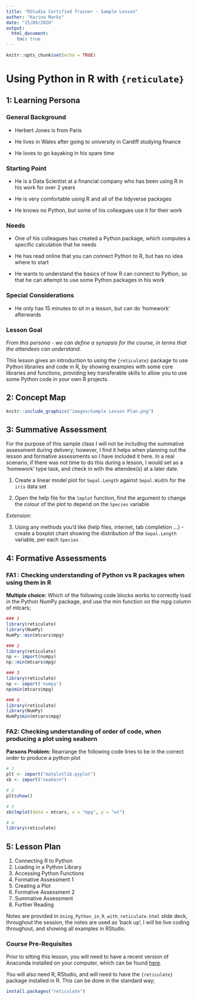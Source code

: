 ```yaml
---
title: "RStudio Certified Trainer - Sample Lesson"
author: "Karina Marks"
date: "15/09/2020"
output: 
  html_document:
    toc: true
---
```


```r
knitr::opts_chunk$set(echo = TRUE)
```

# Using Python in R with `{reticulate}`

## 1: Learning Persona

### General Background

* Herbert Jones is from Paris 

* He lives in Wales after going to university in Cardiff studying finance

* He loves to go kayaking in his spare time


### Starting Point

* He is a Data Scientist at a financial company who has been using R in his work for over 2 years

* He is very comfortable using R and all of the tidyverse packages

* He knows no Python, but some of his colleagues use it for their work


### Needs

* One of his colleagues has created a Python package, which computes a specific calculation that he needs

* He has read online that you can connect Python to R, but has no idea where to start

* He wants to understand the basics of how R can connect to Python, so that he can attempt to use some Python packages in his work


### Special Considerations

* He only has 15 minutes to sit in a lesson, but can do 'homework' afterwards



### Lesson Goal

*From this persona - we can define a synopsis for the course, in terms that the attendees can understand.*

This lesson gives an introduction to using the `{reticulate}` package to use Python libraries and code in R, by showing examples with some core libraries and functions, providing key transferable skills to allow you to use some Python code in your own R projects.


## 2: Concept Map


```r
knitr::include_graphics("images/Sample Lesson Plan.png")
```


## 3: Summative Assessment 

For the purpose of this sample class I will not be including the summative assessment during delivery; however, I find it helps when planning out the lesson and formative assessments so I have included it here. In a real scenario, if there was not time to do this during a lesson, I would set as a 'homework' type task, and check in with the attendee(s) at a later date.

1. Create a linear model plot for `Sepal.Length` against `Sepal.Width` for the `iris` data set

2. Open the help file for the `lmplot` function, find the argument to change the colour of the plot to depend on the `Species` variable

*Extension:*

3. Using any methods you'd like (help files, internet, tab completion ...) - create a boxplot chart showing the distribution of the `Sepal.Length` variable, per each `Species`


## 4: Formative Assessments

### FA1 : Checking understanding of Python vs R packages when using them in R

**Multiple choice:** Which of the following code blocks works to correctly load in the Python NumPy package, and use the min function on the mpg column of mtcars;

```r
### 1
library(reticulate)
library(NumPy)
NumPy::min(mtcars$mpg)
```

```r
### 2
library(reticulate)
np <- import(numpy)
np::min(mtcars$mpg)
```

```r
### 3
library(reticulate)
np <- import('numpy')
np$min(mtcars$mpg)
```

```r
### 4
library(reticulate)
library(NumPy)
NumPy$min(mtcars$mpg)
```

### FA2: Checking understanding of order of code, when producing a plot using seaborn

**Parsons Problem:** Rearrange the following code lines to be in the correct order to produce a python plot

```r
# 1
plt <- import("matplotlib.pyplot")
sb <- import("seaborn")

# 2
plt$show()

# 3
sb$lmplot(data = mtcars, x = "mpg", y = "wt")

# 4
library(reticulate)
```


## 5: Lesson Plan

1. Connecting R to Python
2. Loading in a Python Library
3. Accessing Python Functions
4. Formative Assessment 1
5. Creating a Plot
6. Formative Assessment 2
7. Summative Assessment
8. Further Reading

Notes are provided in `Using_Python_in_R_with_reticulate.html` slide deck, throughout the session, the notes are used as 'back up', I will be live coding throughout, and showing all examples in RStudio.

### Course Pre-Requisites

Prior to sitting this lesson, you will need to have a recent version of Anaconda installed on your computer, which can be found [here](https://www.anaconda.com/products/individual).

You will also need R, RStudio, and will need to have the `{reticulate}` package installed in R. This can be done in the standard way; 

```r
install.packages("reticulate")
```

